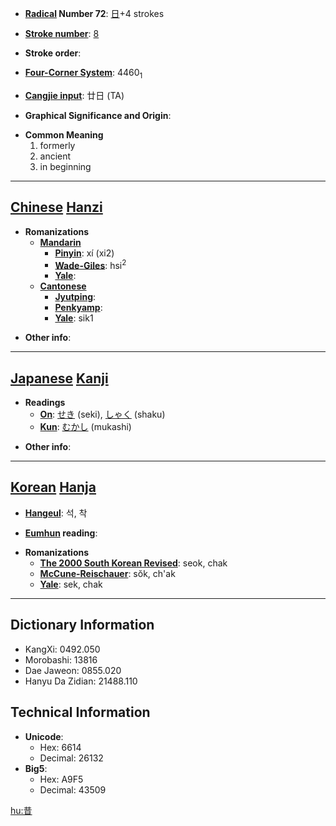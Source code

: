 * '''[[Wiktionary:Chinese radical index| Radical]] Number 72''': [[Wiktionary:Chinese radical index 日|日]]+4 strokes

* '''[[Wiktionary:Chinese total strokes index|Stroke number]]''': [[Wiktionary:Chinese total strokes index 8|8]]

* '''Stroke order''': 

* '''[[Wiktionary:Chinese four corner index|Four-Corner System]]''': 4460<sub>1</sub>

* '''[[Wiktionary:Chinese Cangjie index|Cangjie input]]''': 廿日 (TA)

* '''Graphical Significance and Origin''': 

* '''Common Meaning'''
*#formerly
*# ancient
*# in beginning


----

== [[Chinese]] [[Hanzi]] ==

* '''Romanizations'''
** '''[[Mandarin]]'''
*** '''[[Pinyin]]''': xí (xi2)
*** '''[[Wade-Giles]]''': hsi<sup>2</sup>
*** '''[[Yale]]''': 
** '''[[Cantonese]]'''
*** '''[[Jyutping]]''':
*** '''[[Penkyamp]]''': 
*** '''[[Yale]]''': sik1

* '''Other info''': 

----

== [[Japanese]] [[Kanji]] ==

* '''Readings'''
** '''[[On]]''': [[せき]] (seki), [[しゃく]] (shaku)
** '''[[Kun]]''': [[むかし]] (mukashi)

* '''Other info''':  

----

== [[Korean]] [[Hanja]] ==

* '''[[Hangeul]]''': 석, 착

* '''[[Eumhun]] reading''': 

* '''Romanizations'''
** '''[[The 2000 South Korean Revised Romanization|The 2000 South Korean Revised]]''': seok, chak
** '''[[McCune-Reischauer]]''': sŏk, ch'ak
** '''[[Yale]]''': sek, chak

----

== Dictionary Information ==

* KangXi: 0492.050
* Morobashi: 13816
* Dae Jaweon: 0855.020
* Hanyu Da Zidian: 21488.110

== Technical Information ==

* '''Unicode''':
** Hex: 6614
** Decimal: 26132
* '''Big5''':
** Hex: A9F5
** Decimal: 43509

[[hu:昔]]